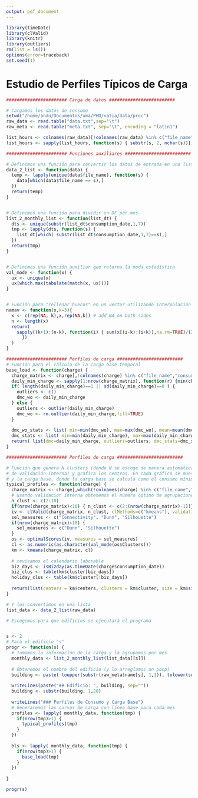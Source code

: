 ```yaml
---
output: pdf_document
---
```

```r
library(timeDate)
library(clValid)
library(knitr)
library(outliers)
rm(list = ls())
options(error=traceback)
set.seed(1)

```



# Estudio de Perfiles Típicos de Carga



``` r
####################### Carga de datos #########################

# Cargamos los datos de consumo
setwd("/home/andu/Documentos/uma/PHD/vatia/data/proc")
raw_data <- read.table("data.txt",sep="\t")
raw_meta <- read.table("meta.txt", sep="\t", encoding = "latin1")

list_hours <- colnames(raw_data)[!colnames(raw_data) %in% c("file_name","consumption_date")]
list_hours <- sapply(list_hours, function(s) { substr(s, 2, nchar(s))})

```


``` r
####################### Funciones auxiliares #########################

# Definimos una función para convertir los datos de entrada en una lista de edificios
data_2_list <- function(data) {
  temp <- lapply(unique(data$file_name), function(s) {
    data[which(data$file_name == s),]
  })
  return(temp)
}


# Definimos una función para dividir un DF por mes
list_2_monthly_list <- function(list_dt) {
  dts <- unique(substr(list_dt$consumption_date,1,7))
  tmp <- lapply(dts, function(s) {
    list_dt[which( substr(list_dt$consumption_date,1,7)==s),]
  })
  return(tmp)
}


# Definimos una función auxiliar que retorna la moda estadística
val_mode <- function(x) {
  ux <- unique(x)
  ux[which.max(tabulate(match(x, ux)))]
}


# Función para "rellenar huecos" en un vector utilizando interpolación con una ventana móvil
namav <- function(x,k=3){
  x <- c(rep(NA, k),x,rep(NA,k)) # add NA on both sides
  n <- length(x)
  return(
    sapply((k+1):(n-k), function(i) { sum(x[(i-k):(i+k)],na.rm=TRUE)/(2*k+1-sum(is.na(x[(i-k):(i+k)]))) 
      })
  )
}

```


``` r
####################### Perfiles de carga #########################
# Función para el cálculo de la carga base temporal
base_load <- function(charge) {
  charge_matrix <- charge[,!colnames(charge) %in% c("file_name","consumption_date")]
  daily_min_charge <- sapply(1:nrow(charge_matrix), function(r) {min(charge_matrix[r,]) })
  if( length(daily_min_charge)==1 || sd(daily_min_charge)==0 ) { 
    outliers <- c() 
    dmc_wo <- daily_min_charge
  } else {  
    outliers <- outlier(daily_min_charge) 
    dmc_wo <- rm.outlier(daily_min_charge,fill=TRUE)
  }
  
  dmc_wo_stats <- list( min=min(dmc_wo), max=max(dmc_wo), mean=mean(dmc_wo), median=median(dmc_wo), sd=sd(dmc_wo))
  dmc_stats <- list( min=min(daily_min_charge), max=max(daily_min_charge), mean=mean(daily_min_charge), median=median(daily_min_charge), sd=sd(daily_min_charge))
  return( list(dmc=daily_min_charge, outliers=outliers, dmc_stats=dmc_stats, dmc_wo_stats=dmc_wo_stats))
}
```


``` r
####################### Perfiles de carga #########################

# Función que genera N clusters (donde N se escoge de manera automática utilizando métricas
# de validación interna) y grafica los centros. En cada gráfico se muestra el consumo
# y la carga base, donde la carga base se calcula como el consumo mínimo en el mes.
typical_profiles <- function(charge) {
  charge_matrix <- charge[,which(!colnames(charge) %in% c("file_name","consumption_date"))]
  # usando validación interna obtenemos el número óptimo de agrupaciones
  n_clust <- c(2:10)
  if(nrow(charge_matrix)<10) { n_clust <- c(2:(nrow(charge_matrix)-1))}
  iv <- clValid(charge_matrix, n_clust, clMethods=c("kmeans"), validation="internal")
  sel_measures <- c("Connectivity", "Dunn", "Silhouette")
  if(nrow(charge_matrix)<10) { 
    sel_measures <- c("Dunn", "Silhouette")
  } 
  os <- optimalScores(iv, measures = sel_measures)
  cl <- as.numeric(as.character(val_mode(os$Clusters)))
  km <- kmeans(charge_matrix, cl)
  
  # revisamos el calendario laborable
  biz_days <- isBizday(as.timeDate(charge$consumption_date))
  biz_clus <- table(km$cluster[biz_days])
  holiday_clus <- table(km$cluster[!biz_days])
  
  return(list(centers = km$centers, clusters = km$cluster, size = km$size, biz_clus = biz_clus, holiday_clus = holiday_clus))
}

```

``` r
# Y los convertimos en una lista
list_data <- data_2_list(raw_data)

# Escogemos para que edificios se ejecutará el programa


s <- 2
# Para el edificio "s"
progr <- function(s) {
  # Tomamos la información de la carga y la agrupamos por mes
  monthly_data <- list_2_monthly_list(list_data[[s]])
  
  # Obtenemos el nombre del edificio (y lo arreglamos un pocp)
  building <- paste( toupper(substr(raw_meta$name[s], 1,1)), tolower(substr(raw_meta$name[s], 2,50)), sep="")
  
  writeLines(paste("## Edificio: ", building, sep=""))
  building <- substr(building, 1,20)
  
  writeLines("### Perfiles de Consumo y Carga Base")
  # Generaremos las curvas de carga con línea base para cada mes
  profiles <- lapply( monthly_data, function(tmp) {
    if(nrow(tmp)>1) {
      typical_profiles(tmp) 
    }
  })
  
  bls <- lapply( monthly_data, function(tmp) {
    if(nrow(tmp)>1) {
      base_load(tmp) 
    }
  })
  
}

progr(s)
```


